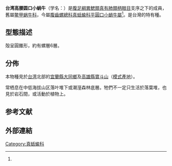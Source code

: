 {{Subspeciesbox
 | genus = Coneuplecta
 | species = circumcincta
 | subspecies = taiwanica
 | authority = (Pilsbry et Hirase, 1905)
 | synonyms_ref = {{r|shell_2001|shelldoc_000133|shelldoc_100070|shelldoc_200001}}
 | synonyms =
* ''[[Sitalina|Sitalina]] turrita taiwanica'' {{small|(Pilsbry & Hirase, 1905)}}{{r|TaiBIF_429194|TaiBNET_429194}}
* ''Sitalina circumcincta taiwanica'' {{small|(Pilsbry & Hirase, 1905)}}{{r|TaiBIF_429194|TaiBNET_429194}}
}}

'''台湾高腰圆口小蜗牛'''（学名：''{{lang|la|Coneuplecta circumcincta taiwanica}}''）是[[腹足綱|腹足綱]][[異鰓類|異鰓類]][[真有肺類|真有肺類]][[柄眼目|柄眼目]]支序之下的成員，舊屬[[鳖甲蜗牛科|鳖甲蜗牛科]]{{r|shell_2001|shelldoc_000133|shelldoc_100070}}，今屬[[腹齒螺總科|腹齒螺總科]][[真蛞蝓科|真蛞蝓科]][[平圓口小蝸牛屬|平圓口小蝸牛屬]]<ref name=guokr />。是台灣的特有種{{r|shell_2001}}。

==型態描述==
殻呈圓錐形，約有螺層6層{{r|taieol|Xie}}。

==分佈==
本物種見於[[台湾|台湾]]{{r|shell_2001|shelldoc_100070|shelldoc_200001|shelldoc_320090219045}}北部{{r|shelldoc_320090220002}}的[[宜蘭縣|宜蘭縣]][[大同鄉_(台灣)|大同鄉]]{{r|shell_photo|TaiBNET_429194}}及[[高雄縣|高雄縣]]{{r|TaiBNET_429194|taieol}}[[寶斗山|寶斗山]]（[[模式產地|模式產地]]）{{r|taieol}}。

常栖息在中低海拔山区落叶堆下{{r|shell_2001 |TaiBNET_429194}}或潮溼森林底層{{r|TaiBIF_429194|Xie}}。牠們不一定只生活於落葉堆{{r|shell_2001}}，也見於岩石間，或活動於植物上{{r|TaiBIF_429194|Xie}}。

==参考文献==
{{reflist |refs=
<ref name=guokr>{{guokr |type=post |id=640227
 |title=关于分类学的|author=醉美碳酸钙小组
 |date=2014-11-01 |accessdate=2015-05-15}}</ref>
<ref name="shell_2001">{{cite web
 |url=http://shell.sinica.edu.tw/chinese/shellbase_detail.php?science_no=2001
 |title=国际贝库：台湾高腰圆口小蜗牛
 |publisher=台湾贝类资料库
 |access-date=2018-03-16
 |language=zh-hant
 |archive-date=2016-03-04
 |archive-url=https://web.archive.org/web/20160304115826/http://shell.sinica.edu.tw/chinese/shellbase_detail.php?science_no=2001
 |dead-url=no
 }}</ref>
<ref name="shell_photo">{{cite web |url=http://shell.sinica.edu.tw/lanyang/speciesdesc.php?spname=Sitalina%20circumcincta%20taiwanica |title=Sitalina circumcincta taiwanica___Pilsbry et Hirase, 1905 |publisher=台湾贝类资料库 |access-date=2018-03-16 |language=zh-hant |archive-date=2018-03-16 |archive-url=https://web.archive.org/web/20180316214605/http://shell.sinica.edu.tw/lanyang/speciesdesc.php?spname=Sitalina%20circumcincta%20taiwanica |dead-url=no }}</ref>
<ref name="shelldoc_000133">{{shelldoc_000133}}</ref>
<ref name="shelldoc_100070">{{shelldoc_100070}}</ref>
<ref name="shelldoc_200001">{{shelldoc_200001}}</ref>
<ref name="shelldoc_320090219045">{{shelldoc_320090219045}}</ref>
<ref name="shelldoc_320090220002">{{shelldoc_320090220002}}</ref>
<ref name="TaiBIF_429194">{{TaiBIF|id=429194|binomial=Sitalina turrita subsp. taiwanica |authority=(Pilsbry & Hirase, 1906) |zh=臺灣圓口小蝸牛}}</ref>
<ref name="TaiBNET_429194">{{TaiBNET|id=429194|binomial=Sitalina turrita subsp. taiwanica |authority=(Pilsbry & Hirase, 1906) |zh=臺灣圓口小蝸牛}}</ref>
<ref name="taieol">{{cite web
 |url=http://taieol.tw/pages/140097
 |title=臺灣圓口小蝸牛 ''Sitalina turrita taiwanica'' (Pilsbry & Hirase, 1906)
 |access-date=2018-03-16
 |language=zh-hant
 |archive-date=2018-03-16
 |archive-url=https://web.archive.org/web/20180316214538/http://taieol.tw/pages/140097
 |dead-url=no
 }}</ref>
<ref name="Xie">{{cite book
 |author1=[[謝伯娟|謝伯娟]] |author2=[[吳書平|吳書平]] |author3=[[蔡奇立|蔡奇立]]
 |title=臺灣蝸牛圖鑑 |edition=三版 |language=zh-hant }}</ref>
}}

==外部連結==
{{Taxonbar}}
[[Category:真蛞蝓科|Category:真蛞蝓科]]
